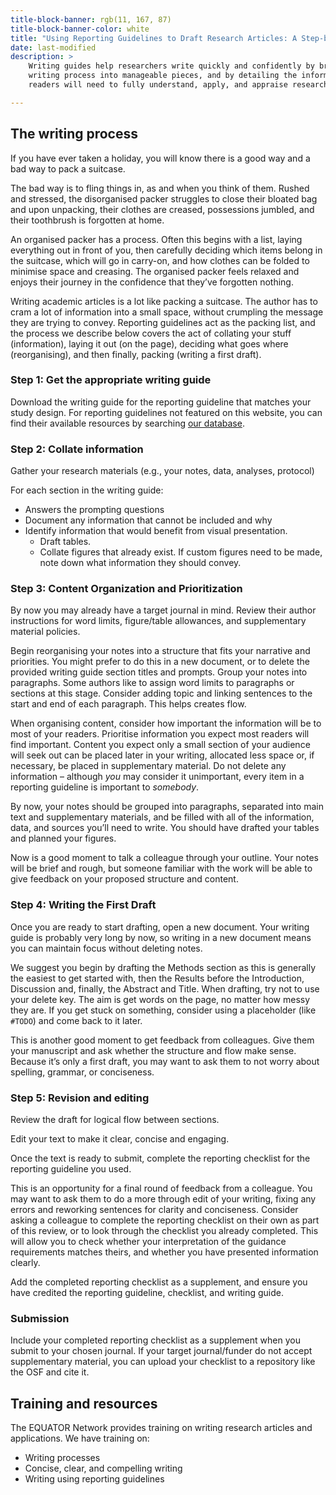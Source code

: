 ```yaml
---
title-block-banner: rgb(11, 167, 87)
title-block-banner-color: white
title: "Using Reporting Guidelines to Draft Research Articles: A Step-by-Step Guide"
date: last-modified
description: >
    Writing guides help researchers write quickly and confidently by breaking up the 
    writing process into manageable pieces, and by detailing the information their 
    readers will need to fully understand, apply, and appraise research.

---
```


## The writing process

If you have ever taken a holiday, you will know there is a good way and a bad way to pack a suitcase. 

The bad way is to fling things in, as and when you think of them. Rushed and stressed, the disorganised packer struggles to close their bloated bag and upon unpacking, their clothes are creased, possessions jumbled, and their toothbrush is forgotten at home.

An organised packer has a process. Often this begins with a list, laying everything out in front of you, then carefully deciding which items belong in the suitcase, which will go in carry-on, and how clothes can be folded to minimise space and creasing. The organised packer feels relaxed and enjoys their journey in the confidence that they've forgotten nothing. 

Writing academic articles is a lot like packing a suitcase. The author has to cram a lot of information into a small space, without crumpling the message they are trying to convey. Reporting guidelines act as the packing list, and the process we describe below covers the act of collating your stuff (information), laying it out (on the page), deciding what goes where (reorganising), and then finally, packing (writing a first draft).

### Step 1: Get the appropriate writing guide

Download the writing guide for the reporting guideline that matches your study design. For reporting guidelines not featured on this website, you can find their available resources by searching [our database](#TODO).

### Step 2: Collate information

Gather your research materials (e.g., your notes, data, analyses, protocol)

For each section in the writing guide:

* Answers the prompting questions
* Document any information that cannot be included and why
* Identify information that would benefit from visual presentation.
    * Draft tables.
    * Collate figures that already exist. If custom figures need to be made, note down what information they should convey. 

### Step 3: Content Organization and Prioritization

By now you may already have a target journal in mind. Review their author instructions for word limits, figure/table allowances, and supplementary material policies. 

Begin reorganising your notes into a structure that fits your narrative and priorities. You might prefer to do this in a new document, or to delete the provided writing guide section titles and prompts. Group your notes into paragraphs. Some authors like to assign word limits to paragraphs or sections at this stage. Consider adding topic and linking sentences to the start and end of each paragraph. This helps creates flow.

When organising content, consider how important the information will be to most of your readers. Prioritise information you expect most readers will find important. Content you expect only a small section of your audience will seek out can be placed later in your writing, allocated less space or, if necessary, be placed in supplementary material. Do not delete any information – although _you_ may consider it unimportant, every item in a reporting guideline is important to _somebody_. 

By now, your notes should be grouped into paragraphs, separated into main text and supplementary materials, and be filled with all of the information, data, and sources you'll need to write. You should have drafted your tables and planned your figures. 

::: {.callout-tip}
Now is a good moment to talk a colleague through your outline. Your notes will be brief and rough, but someone familiar with the work will be able to give feedback on your proposed structure and content. 
:::

### Step 4: Writing the First Draft

Once you are ready to start drafting, open a new document. Your writing guide is probably very long by now, so writing in a new document means you can maintain focus without deleting notes. 

We suggest you begin by drafting the Methods section as this is generally the easiest to get started with, then the Results before the Introduction, Discussion and, finally, the Abstract and Title. When drafting, try not to use your delete key. The aim is get words on the page, no matter how messy they are. If you get stuck on something, consider using a placeholder (like `#TODO`) and come back to it later. 

::: {.callout-tip}
This is another good moment to get feedback from colleagues. Give them your manuscript and ask whether the structure and flow make sense. Because it's only a first draft, you may want to ask them to not worry about spelling, grammar, or conciseness.
:::

### Step 5: Revision and editing

Review the draft for logical flow between sections.

Edit your text to make it clear, concise and engaging. 

Once the text is ready to submit, complete the reporting checklist for the reporting guideline you used. 

:::{.callout-tip}
This is an opportunity for a final round of feedback from a colleague. You may want to ask them to do a more through edit of your writing, fixing any errors and reworking sentences for clarity and conciseness. Consider asking a colleague to complete the reporting checklist on their own as part of this review, or to look through the checklist you already completed. This will allow you to check whether your interpretation of the guidance requirements matches theirs, and whether you have presented information clearly. 
:::

Add the completed reporting checklist as a supplement, and ensure you have credited the reporting guideline, checklist, and writing guide. 

### Submission 

Include your completed reporting checklist as a supplement when you submit to your chosen journal. If your target journal/funder do not accept supplementary material, you can upload your checklist to a repository like the OSF and cite it.

## Training and resources

The EQUATOR Network provides training on writing research articles and applications. We have training on:

* Writing processes
* Concise, clear, and compelling writing 
* Writing using reporting guidelines


